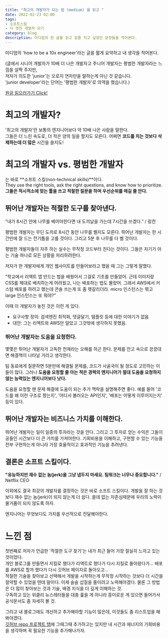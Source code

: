 ```yaml
---
title: "최고의 개발자가 되는 법 (medium) 을 읽고 "
date: 2022-02-23 02:00
tags:
- 소프트스킬
- 더 멋진 개발자 되기
category: blog
description: 미디엄의 한 글을 읽고 밑줄 치고 싶었던 문장들을 적어본다.
---
```


미디엄의 'how to be a 10x engineer'라는 글을 짧게 요약하고 내 생각을 적어본다. 

(글에서 시니어 개발자가 10배 더 나은 개발자고 주니어 개발자는 평범한 개발자라는 느낌을 살짝 주지만,   
저자가 의도한 'junior'는 오로지 연차만을 말하는게 아닌 것 같습니다.  
'junior developer'라는 단어는 '평범한 개발자'로 의역을 했습니다.)

[원글 읽으러가기 Click!](https://medium.com/@_michaellin/how-to-be-a-10x-engineer-fdac2a5a1bd5)


# 최고의 개발자?
'최고의 개발자'란 보통의 엔지니어보다 약 10배 나은 사람을 말한다.  
그들은 더 느린 속도로, 더 적은 양의 일을 할지도 모른다. 어쩌면 **코드를 치는 것보다 삭제하는데 더 많은** 시간을 쓸지도!  


# 최고의 개발자 vs. 평범한 개발자
는 바로 **소프트 스킬(non-technical skills)**이다.  
They use the right tools, ask the right questions, and know how to prioritize.  
**그들은 적시적소에 맞는 툴을 쓰고 적절한 질문을 하며 우선순위를 매길 줄 안다.**


## 뛰어난 개발자는 적절한 도구를 찾아낸다.
“내가 8시간 안에 나무를 베어야한다면 내 도끼날을 가는데 7시간을 쓰겠다.” / 링컨

평범한 개발자는 무딘 도끼로 8시간 동안 나무를 벨지도 모른다. 뛰어난 개발자는 한 시간만에 잘 드는 전기톱을 고를 것이다. 그리고 5분 후 나무를 다 벨 것이다.

평범한 개발자들이 자주 하는 실수는 무작정 코드부터 친다는 것이다. 그들은 자기가 아는 기술 하나로 모든 상황을 처리하려한다.

저자가 한 개발자에게 개인 웹사이트를 만들어보라고 했을 때 그는 그렇게 말했다.

"학교에서 리액트 앱 만드는 법을 배웠어서 그걸로 기초를 만들었어. 근데 이미지랑 CSS를 제대로 배치하는게 어려웠고, 나는 배포하는 법도 몰랐어. 그래서 AWS에서 커스텀 배포를 하려고 했는데 콘솔 쓰는게 또 좀 헷갈리더라. micro 인스턴스는 뭐고 large 인스턴스는 또 뭐야?"

이때 이 개발자가 놓친 것은 이런 게 있다.  
- 요구사항 정의: 검색엔진 최적화, 댓글달기, 템플릿 등에 대한 이야기가 없음
- 대안: 그는 리액트와 AWS만 알았고 그것밖에 생각하지 못했음.


### 뛰어난 개발자는 도움을 요청한다.
몇몇은 뛰어난 개발자가 고독한 천재라는 오해를 하곤 한다. 문제를 안고 속으로 끙끙대면 해결책이 나타날 거라고 생각한다.

팀 동료에게 질문하면 5분만에 해결될 문제를, 코드가 사골국이 될 정도로 고민하는 이들이 많다. 그러나 **도움을 요청할 줄 아는 적은 경력의 엔지니어가 절대 도움을 요청하지 않는 능력있는 엔지니어보다 낫다.** 

도움을 요청할 땐 문제 해결에 도움이 되는 추가 맥락을 설명해주면 좋다. 예를 들어 '코드를 왜 이런 구조로 짰는지', '어디서 불러오는 API인지', '배포는 어떻게 이루어지는지' 등이 있다.


## 뛰어난 개발자는 비즈니스 가치를 이해한다.
뛰어난 개발자는 일이 일종의 투자라는 것을 안다. 그리고 그 투자로 얻는 수익은 그들이 공들인 시간보다 더 큰 가치를 가져야한다. 기회비용을 이해하고, 구현할 수 있는 기능을 전부 구현하는게 아니라 가장 효율적이고 효과적인 기능을 추려낸다.


## 결론은 소프트 스킬이다.
**"유능하지만 재수 없는 놈(jerk)을 그냥 냅두지 마세요. 팀워크는 너무나 중요합니다."** / Netflix CEO

이외에도 결국 최강의 개발자를 결정하는 것은 바로 소프트 스킬이다. 개발을 잘 하는 것보다 재수 없는 놈(jerk)이 되지 않는게 더 쉽다. 쓸데 없는 자존심때문에 우리의 노력이 물거품이 되지 않도록 하자. 

엔지니어는 무엇보다도 가치를 우선적으로 전달해야한다.


# 느낀 점
첫번째로 저자가 언급한 '적절한 도구 찾기'는 내가 최근 들어 가장 절실히 느끼고 있는 것이었다.  
개인 블로그를 만들면서 지킬로 했다가 리액트로 했다가 다시 지킬로 돌아왔다가... 배포를 AWS로 할까 했다가 다시 깃허브 페이지로 돌아오고...  
적절한 기술을 찾아보고 선택해서 개발을 시작하는게 무작정 시작하는 것보다 더 시간을 절약할 수 있었을 텐데 말이다. 
이제 슬슬 삽질을 줄이려고 노력해야겠다. 물론 그 방법은 더 많이 찾아보는 것과 기술, 배경 지식을 더 깊게 이해하는 것.  
구독하고 있는 위클리 뉴스레터들을 대충 훑을 게 아니라 흥미로운 게 있으면 들어가서 공식문서도 좀 자세히 볼 것.

그리고 내 블로그에도 개선하고 추가해야할 기능이 많은데, 이것들도 좀 리스트업을 해봐야겠다.   
[깃허브 repo 프로젝트 탭](https://github.com/users/pullingoff/project/1)에 그때그때 추가하고는 있지만 내 시간과 에너지의 기회비용을 생각하며 꼭 필요한 기능을 추가해나가자.
